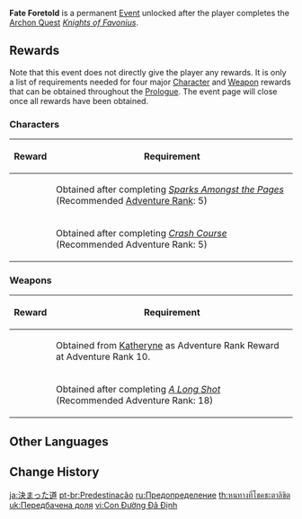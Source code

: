 {{Event
|name              = Fate Foretold
|image             = Fate Foretold.png
|type              = In-Game
|group             = Indefinite
|time_known        = yes
|time_start        = 2020-09-28 10:00:00
|time_end          = none
|time_start_offset = UTC+8
}}
'''Fate Foretold''' is a permanent [[Event]] unlocked after the player completes the [[Archon Quest]] ''[[Knights of Favonius (Quest)|Knights of Favonius]]''.

==Rewards==
Note that this event does not directly give the player any rewards. It is only a list of requirements needed for four major [[Character]] and [[Weapon]] rewards that can be obtained throughout the [[Prologue]]. The event page will close once all rewards have been obtained. {{Verify}}

===Characters===
{| class="article-table sortable"
!Reward
!Requirement
|-
|{{Card|Lisa}}
|Obtained after completing ''[[Sparks Amongst the Pages]]'' (Recommended [[Adventure Rank]]: 5)
|-
|{{Card|Kaeya}}
|Obtained after completing ''[[Crash Course]]'' (Recommended Adventure Rank: 5)
|}

===Weapons===
{| class="article-table sortable"
!Reward
!Requirement
|-
|{{Card|Prototype Rancour}}
|Obtained from [[Katheryne]] as Adventure Rank Reward at Adventure Rank 10.
|-
|{{Card|Favonius Warbow}}
|Obtained after completing ''[[A Long Shot]]'' (Recommended Adventure Rank: 18)
|}

==Other Languages==
{{Other Languages
|en       = Fate Foretold
|zhs      = 前路既定
|zhs_rm   = Qiánlù Jìdìng
|zht      = 前路既定
|zht_rm   = Qiánlù Jìdìng
|zh_tl    = The Path Ahead Ordained
|ja       = 決まった道
|ja_rm    = Kimatta Michi
|ja_tl    = Destined Path
|ko       = 정해진 길
|ko_tl    = Destined Path
|es       = Predestinación
|es_tl    = Predestination
|fr       = Prédestination
|fr_tl    = Predestination
|ru       = Предопределение
|ru_tl    = Predestination
|th       = หนทางที่โชคชะตาลิขิต
|th_rm    = Honthang Thi Chok Chata Likhit
|th_tl    = Path Written by Fate
|vi       = Con Đường Đã Định
|vi_tl    = 
|de       = Vorbestimmung
|de_tl    = Predetermination
|id       = Ramalan Takdir
|id_tl    = Prediction of Fate
|pt       = Predestinação
|pt_tl    = Predestination
|tr       = Alın Yazısı
|tr_tl    = Fate Foretold
|it       = Predestinazione
|it_tl    = 
}}

==Change History==
{{Change History|1.0}}

[[ja:決まった道]]
[[pt-br:Predestinação]]
[[ru:Предопределение]]
[[th:หนทางที่โชคชะตาลิขิต]]
[[uk:Передбачена доля]]
[[vi:Con Đường Đã Định]]